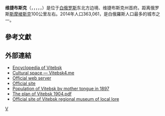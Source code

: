 {{Infobox settlement
|official_name      = 維捷布斯克
|native_name        = Витебск/Віцебск
|nickname           =
|image_skyline      = Viciebsk collage.jpg
|imagesize          = 250px
|image_caption      =
|image_flag         = Flag_of_Viciebsk%2C_Belarus.svg
|image_shield         = Coat of Arms of Viciebsk, Belarus.svg
|pushpin_map        = Belarus
|coordinates_region = BY
|subdivision_type   = 國家
|subdivision_name   = [[白俄羅斯|白俄羅斯]]
|leader_title       = [[市長|市長]]
|leader_name        = Victor Nicolaykin Pavlovich
|established_title  = 創立於
|established_date   = 947
|area_magnitude     =
|area_total_km2     = 124.54
|area_land_km2      =
|area_water_km2     =
|population_as_of   = 2014
|population_note    = <ref>{{cite web|title=Belarus -  The regions of the Republic of Belarus as well as all cities and urban settlements of more than 10,000 inhabitants.|url=http://www.citypopulation.de/Belarus.html|publisher=City Population|accessdate=2014-04-11|archive-date=2011-03-07|archive-url=https://web.archive.org/web/20110307065503/http://citypopulation.de/Belarus.html|dead-url=no}}</ref> 
|population_total   = 363,061
|population_metro   =
|population_density_km2 = auto
|timezone           = [[歐洲東部時間|EET]]
|utc_offset         = +2
|timezone_DST       = [[欧洲东部夏令时间|EEST]]
|utc_offset_DST     = +3
|latd=55|latm=11|latNS=N
|longd=30|longm=10|longEW=E
|elevation_m        = 172
|postal_code_type   = 郵編
|postal_code        = 210000
|area_code          = +375-212
|blank_name         = 車牌
|blank_info         = 2
|website            = [http://www.vitebsk.gov.by/en Official website]
|footnotes          =
}}
{{coord|55|11|N|30|10|E|type:city|display=title}}
'''维捷布斯克'''（{{lang-be|Ві́цебск|translit=Viciebsk}}，{{IPA-be|ˈvʲitsʲepsk|pron}}，{{lang-ru|Ви́тебск}}，{{IPA-ru|ˈvʲitʲɪpsk|pron}}，{{lang-pl|Witebsk}}，{{lang-yi|וויטעבסק}}）是位于[[白俄罗斯|白俄罗斯]]东北方边境、维捷布斯克州首府。距离俄罗斯[[斯摩棱斯克|斯摩棱斯克]]100公里左右。2014年人口363,061，是白俄羅斯人口最多的城市之一。

==參考文獻==
{{Reflist}}

==外部連結==
{{Commons|Vitebsk}}
* [http://evitebsk.com Encyclopedia of Vitebsk]
* [https://web.archive.org/web/20141226102701/http://vitebsk4.me/ Cultural space — Vitebsk4.me]
* [http://vitebsk.ws/ Official web server]
* [http://w3.vitebsk.by/ Official site]
* [http://demoscope.ru/weekly/ssp/rus_lan_97_uezd_eng.php?reg=117 Population of Vitebsk by mother tongue in 1897] {{Wayback|url=http://demoscope.ru/weekly/ssp/rus_lan_97_uezd_eng.php?reg=117 |date=20110604053716 }}
* [https://web.archive.org/web/20120228232123/http://vash2008.mylivepage.ru/file/2670/12210_%D0%9F%D0%BB%D0%B0%D0%BD_%D0%92%D0%B8%D1%82%D0%B5%D0%B1%D1%81%D0%BA%D0%B0_1904_%D0%B3.pdf The plan of Vitebsk 1904.pdf]
* [https://web.archive.org/web/20100520062956/http://ratusha.by/ Official site of Vitebsk regional museum of local lore]

{{白俄罗斯各州首府}}
{{Vitsebsk Voblast}}

{{Authority control}}
{{Belarus-geo-stub}}

[[Category:维捷布斯克州城市|V]]